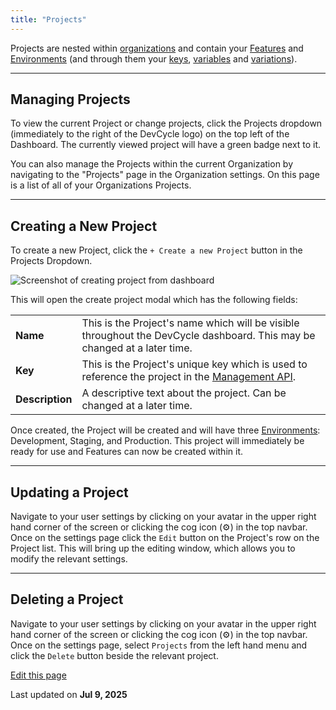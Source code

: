 ```yaml
---
title: "Projects"
---
```


Projects are nested within [organizations](/platform/account-management/organizations) and contain your [Features](/essentials/overview#features) and [Environments](/essentials/overview#environments) (and through them your [keys](/platform/account-management/keys), [variables](/platform/feature-flags/variables-and-variations/variables) and [variations](/platform/feature-flags/variables-and-variations/variations)).

***

## Managing Projects[​](#managing-projects "Direct link to Managing Projects")

To view the current Project or change projects, click the Projects dropdown (immediately to the right of the DevCycle logo) on the top left of the Dashboard. The currently viewed project will have a green badge next to it.

You can also manage the Projects within the current Organization by navigating to the "Projects" page in the Organization settings. On this page is a list of all of your Organizations Projects.

***

## Creating a New Project[​](#creating-a-new-project "Direct link to Creating a New Project")

To create a new Project, click the `+ Create a new Project` button in the Projects Dropdown.

![Screenshot of creating project from dashboard](/images/platform/account-management/assets/images/create-0f1de115e8d90fe6212da31444b64818.png)

This will open the create project modal which has the following fields:

|                 |                                                                                                                          |
| --------------- | ------------------------------------------------------------------------------------------------------------------------ |
| **Name**        | This is the Project's name which will be visible throughout the DevCycle dashboard. This may be changed at a later time. |
| **Key**         | This is the Project's unique key which is used to reference the project in the [Management API](/management-api/).       |
| **Description** | A descriptive text about the project. Can be changed at a later time.                                                    |

Once created, the Project will be created and will have three [Environments](/essentials/overview#environments): Development, Staging, and Production. This project will immediately be ready for use and Features can now be created within it.

***

## Updating a Project[​](#updating-a-project "Direct link to Updating a Project")

Navigate to your user settings by clicking on your avatar in the upper right hand corner of the screen or clicking the cog icon (⚙️) in the top navbar. Once on the settings page click the `Edit` button on the Project's row on the Project list. This will bring up the editing window, which allows you to modify the relevant settings.

***

## Deleting a Project[​](#deleting-a-project "Direct link to Deleting a Project")

Navigate to your user settings by clicking on your avatar in the upper right hand corner of the screen or clicking the cog icon (⚙️) in the top navbar. Once on the settings page, select `Projects` from the left hand menu and click the `Delete` button beside the relevant project.

[Edit this page](https://github.com/devcyclehq/devcycle-docs/edit/main/docs/platform/account-management/projects.md)

Last updated on **Jul 9, 2025**
